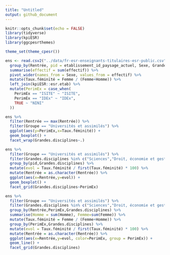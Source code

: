 ```yaml
---
title: "Untitled"
output: github_document
---
```


```r
knitr::opts_chunk$set(echo = FALSE)
library(tidyverse)
library(kpiESR)
library(ggcpesrthemes)

theme_set(theme_cpesr())
```

```r
ens <- read.csv2("../data/fr-esr-enseignants-titulaires-esr-public.csv") %>%
  group_by(Rentrée, pid = etablissement_id_paysage_actuel, Sexe, Grandes.disciplines) %>%
  summarise(effectif = sum(effectif)) %>%
  pivot_wider(names_from = Sexe, values_from = effectif) %>%
  mutate(Taux.féminité = Femme / (Femme+Homme)) %>%
  left_join(kpiESR::esr.etab) %>%
  mutate(PerimEx = case_when(
    PerimEx == "ISITE" ~ "ISITE",
    PerimEx == "IDEx" ~ "IDEx",
    TRUE ~ "NINI"
  )) 

```

```r
ens %>%
  filter(Rentrée == max(Rentrée)) %>%
  filter(Groupe == "Universités et assimilés") %>%
  ggplot(aes(y=PerimEx,x=Taux.féminité)) +
  geom_boxplot() +
  facet_wrap(Grandes.disciplines~.)
```


```r
ens %>%
  filter(Groupe == "Universités et assimilés") %>%
  filter(Grandes.disciplines %in% c("Sciences","Droit, économie et gestion","Lettres et sciences humaines","Médecine")) %>%
  group_by(pid,Grandes.disciplines) %>% 
  mutate(evol = Taux.féminité / first(Taux.féminité) * 100) %>%
  mutate(Rentrée = as.character(Rentrée)) %>%
  ggplot(aes(x=Rentrée,y=evol)) +
  geom_boxplot() +
  facet_grid(Grandes.disciplines~PerimEx)
```



```r
ens %>%
  filter(Groupe == "Universités et assimilés") %>%
  filter(Grandes.disciplines %in% c("Sciences","Droit, économie et gestion","Lettres et sciences humaines","Médecine")) %>%
  group_by(Rentrée,PerimEx,Grandes.disciplines) %>% 
  summarise(Homme = sum(Homme), Femme=sum(Femme)) %>%
  mutate(Taux.féminité = Femme / (Femme+Homme)) %>%
  group_by(PerimEx,Grandes.disciplines) %>%
  mutate(evol = Taux.féminité / first(Taux.féminité) * 100) %>%
  mutate(Rentrée = as.character(Rentrée)) %>%
  ggplot(aes(x=Rentrée,y=evol, color=PerimEx, group = PerimEx)) +
  geom_line() +
  facet_grid(Grandes.disciplines)
```